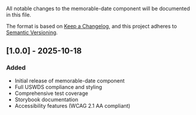 
<Meta title="Components/Memorable Date/Changelog" />

All notable changes to the memorable-date component will be documented in this file.

The format is based on [Keep a Changelog](https://keepachangelog.com/en/1.0.0/),
and this project adheres to [Semantic Versioning](https://semver.org/spec/v2.0.0.html).

## [1.0.0] - 2025-10-18

### Added

- Initial release of memorable-date component
- Full USWDS compliance and styling
- Comprehensive test coverage
- Storybook documentation
- Accessibility features (WCAG 2.1 AA compliant)
